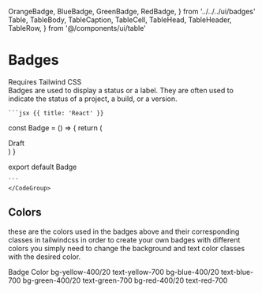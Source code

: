   OrangeBadge,
  BlueBadge,
  GreenBadge,
  RedBadge,
} from '../../../ui/badges'
  Table,
  TableBody,
  TableCaption,
  TableCell,
  TableHead,
  TableHeader,
  TableRow,
} from '@/components/ui/table'

# Badges

<div>Requires Tailwind CSS</div>
<div>
  Badges are used to display a status or a label. They are often used to
  indicate the status of a project, a build, or a version.
</div>

<div className='inline-flex items-center justify-center w-full py-8 border rounded-lg gap-3'>
<OrangeBadge />
<BlueBadge/>
<GreenBadge/>
<RedBadge/>
</div>
 <CodeGroup title="Code">

    ```jsx {{ title: 'React' }}

const Badge = () => {
return (

<div className="flex items-center rounded-full bg-yellow-400/20 px-1.5 py-0.5 text-sm font-medium text-yellow-700 sm:text-xs/5">
  Draft
</div>
) }

export default Badge

    ```
    </CodeGroup>

## Colors

these are the colors used in the badges above and their corresponding classes in tailwindcss in order to create your own badges with different colors you simply need to change the background and text color classes with the desired color.

<Table>
  <TableHeader>
    <TableRow>
      <TableHead class="px-4 py-2">Badge</TableHead>
      <TableHead class="px-4 py-2">Color</TableHead>
    </TableRow>
  </TableHeader>
  <TableBody>
    <TableRow>
      <TableCell class="border px-4 py-2">
        <OrangeBadge />
      </TableCell>
      <TableCell class="border px-4 py-2">
        bg-yellow-400/20 text-yellow-700
      </TableCell>
    </TableRow>
    <TableRow>
      <TableCell class="border px-4 py-2">
        <BlueBadge />
      </TableCell>
      <TableCell class="border px-4 py-2">
        bg-blue-400/20 text-blue-700
      </TableCell>
    </TableRow>
    <TableRow>
      <TableCell class="border px-4 py-2">
        <GreenBadge />
      </TableCell>
      <TableCell class="border px-4 py-2">
        bg-green-400/20 text-green-700
      </TableCell>
    </TableRow>
    <TableRow>
      <TableCell class="border px-4 py-2">
        <RedBadge />
      </TableCell>
      <TableCell class="border px-4 py-2">bg-red-400/20 text-red-700</TableCell>
    </TableRow>
  </TableBody>
</Table>
